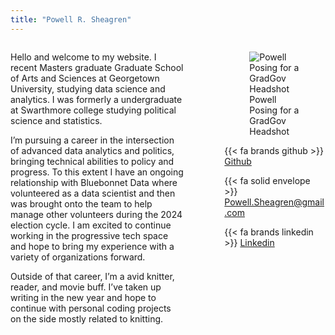 ```yaml
---
title: "Powell R. Sheagren"
---
```


:::: {.columns}

::: {.column width="60%"}

Hello and welcome to my website. I recent Masters graduate Graduate School of Arts and Sciences at Georgetown University, studying data science and analytics. I was formerly a undergraduate at Swarthmore college studying political science and statistics.

I'm pursuing a career in the intersection of advanced data analytics and politics, bringing technical abilities to policy and progress. To this extent I have an ongoing relationship with Bluebonnet Data where volunteered as a data scientist and then was brought onto the team to help manage other volunteers during the 2024 election cycle. I am excited to continue working in the progressive tech space and hope to bring my experience with a variety of organizations forward. 

Outside of that career, I'm a avid knitter, reader, and movie buff. I've taken up writing in the new year and hope to continue with personal coding projects on the side mostly related to knitting.

:::

::: {.column width="5%"}
     
:::

::: {.column width="35%" fontsize="8"}

![Powell Posing for a GradGov Headshot](Powell_Sheagren_Headshot.JPG) 

{{< fa brands github >}}  [Github](https://github.com/powellres)

{{< fa solid envelope >}} [Powell.Sheagren@gmail.com](mailto:Powell.sheagren@gmail.com)

{{< fa brands linkedin >}} [Linkedin](https://www.linkedin.com/in/powell-reed-sheagren/)
:::

::::

